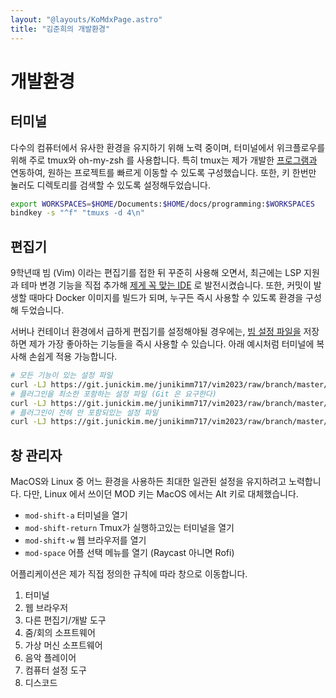 ```yaml
---
layout: "@layouts/KoMdxPage.astro"
title: "김준희의 개발환경"
---
```


# 개발환경

## 터미널

다수의 컴퓨터에서 유사한 환경을 유지하기 위해 노력 중이며, 터미널에서
위크플로우를 위해 주로 tmux와 oh-my-zsh 를 사용합니다. 특히 tmux는
제가 개발한 [프로그램과](https://github.com/junikimm717/tmuxs) 연동하여, 원하는 프로젝트를 빠르게 이동할 수 있도록
구성했습니다. 또한, 키 한번만 눌러도 디렉토리를 검색할 수 있도록 설정해두었습니다.


```bash
export WORKSPACES=$HOME/Documents:$HOME/docs/programming:$WORKSPACES
bindkey -s "^f" "tmuxs -d 4\n"
```

## 편집기

9학년때 빔 (Vim) 이라는 편집기를 접한 뒤 꾸준히 사용해 오면서, 최근에는 LSP
지원과 테마 변경 기능을 직접 추가해 [제게 꼭 맞는
IDE](https://github.com/junikimm717/nvim2025) 로 발전시켰습니다. 또한, 커밋이
발생할 때마다 Docker 이미지를 빌드가 되며, 누구든 즉시 사용할 수 있도록 환경을
구성해 두었습니다.

서버나 컨테이너 환경에서 급하게 편집기를 설정해야될 경우에는, [빔 설정
파일을](https://git.junickim.me/junikimm717/vim2023) 저장하면 제가 가장 좋아하는 기능들을 즉시 사용할 수 있습니다. 아래 예시처럼 터미널에 복사해
손쉽게 적용 가능합니다.

```bash
# 모든 기능이 있는 설정 파일
curl -LJ https://git.junickim.me/junikimm717/vim2023/raw/branch/master/lsp.vimrc -o $HOME/.vimrc
# 플러그인을 최소한 포함하는 설정 파일 (Git 은 요구한다)
curl -LJ https://git.junickim.me/junikimm717/vim2023/raw/branch/master/minimal.vimrc -o $HOME/.vimrc
# 플러그인이 전혀 안 포함되있는 설정 파일
curl -LJ https://git.junickim.me/junikimm717/vim2023/raw/branch/master/noplug.vimrc -o $HOME/.vimrc
```

## 창 관리자

MacOS와 Linux 중 어느 환경을 사용하든 최대한 일관된 설정을 유지하려고 노력합니다.
다만, Linux 에서 쓰이던 MOD 키는 MacOS 에서는 Alt 키로 대체했습니다.

- `mod-shift-a` 터미널을 열기
- `mod-shift-return` Tmux가 실행하고있는 터미널을 열기
- `mod-shift-w` 웹 브라우저를 열기
- `mod-space` 어플 선택 메뉴를 열기 (Raycast 아니면 Rofi)

어플리케이션은 제가 직접 정의한 규칙에 따라 창으로 이동합니다.

1. 터미널
2. 웹 브라우저
3. 다른 편집기/개발 도구
4. 줌/회의 소프트웨어
5. 가상 머신 소프트웨어
6. 음악 플레이어
7. 컴퓨터 설정 도구
8. 디스코드
